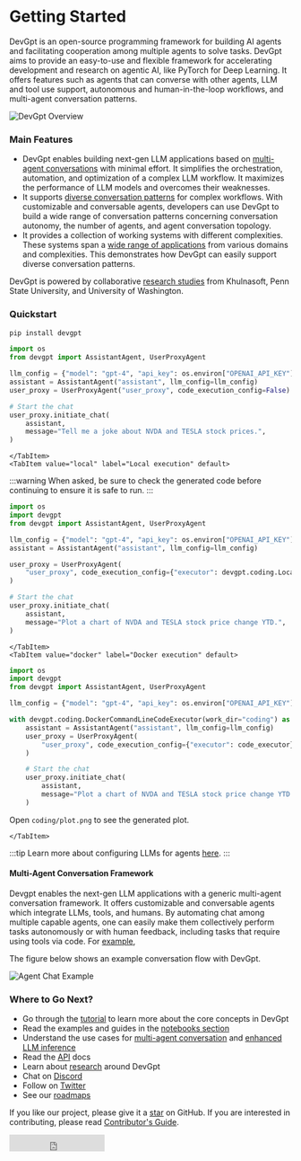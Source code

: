 
# Getting Started

DevGpt is an open-source programming framework for building AI agents and facilitating
cooperation among multiple agents to solve tasks. DevGpt aims to provide an easy-to-use
and flexible framework for accelerating development and research on agentic AI,
like PyTorch for Deep Learning. It offers features such as agents that can converse
with other agents, LLM and tool use support, autonomous and human-in-the-loop workflows,
and multi-agent conversation patterns.

![DevGpt Overview](/img/devgpt_agentchat.png)

### Main Features

- DevGpt enables building next-gen LLM applications based on [multi-agent
  conversations](/docs/Use-Cases/agent_chat) with minimal effort. It simplifies
  the orchestration, automation, and optimization of a complex LLM workflow. It
  maximizes the performance of LLM models and overcomes their weaknesses.
- It supports [diverse conversation
  patterns](/docs/Use-Cases/agent_chat#supporting-diverse-conversation-patterns)
  for complex workflows. With customizable and conversable agents, developers can
  use DevGpt to build a wide range of conversation patterns concerning
  conversation autonomy, the number of agents, and agent conversation topology.
- It provides a collection of working systems with different complexities. These
  systems span a [wide range of
  applications](/docs/Use-Cases/agent_chat#diverse-applications-implemented-with-devgpt)
  from various domains and complexities. This demonstrates how DevGpt can
  easily support diverse conversation patterns.

DevGpt is powered by collaborative [research studies](/docs/Research) from
Khulnasoft, Penn State University, and University of Washington.

### Quickstart

```sh
pip install devgpt
```

<Tabs>
    <TabItem value="nocode" label="No code execution" default>

```python
import os
from devgpt import AssistantAgent, UserProxyAgent

llm_config = {"model": "gpt-4", "api_key": os.environ["OPENAI_API_KEY"]}
assistant = AssistantAgent("assistant", llm_config=llm_config)
user_proxy = UserProxyAgent("user_proxy", code_execution_config=False)

# Start the chat
user_proxy.initiate_chat(
    assistant,
    message="Tell me a joke about NVDA and TESLA stock prices.",
)
```

    </TabItem>
    <TabItem value="local" label="Local execution" default>

:::warning
When asked, be sure to check the generated code before continuing to ensure it is safe to run.
:::

```python
import os
import devgpt
from devgpt import AssistantAgent, UserProxyAgent

llm_config = {"model": "gpt-4", "api_key": os.environ["OPENAI_API_KEY"]}
assistant = AssistantAgent("assistant", llm_config=llm_config)

user_proxy = UserProxyAgent(
    "user_proxy", code_execution_config={"executor": devgpt.coding.LocalCommandLineCodeExecutor(work_dir="coding")}
)

# Start the chat
user_proxy.initiate_chat(
    assistant,
    message="Plot a chart of NVDA and TESLA stock price change YTD.",
)
```

    </TabItem>
    <TabItem value="docker" label="Docker execution" default>

```python
import os
import devgpt
from devgpt import AssistantAgent, UserProxyAgent

llm_config = {"model": "gpt-4", "api_key": os.environ["OPENAI_API_KEY"]}

with devgpt.coding.DockerCommandLineCodeExecutor(work_dir="coding") as code_executor:
    assistant = AssistantAgent("assistant", llm_config=llm_config)
    user_proxy = UserProxyAgent(
        "user_proxy", code_execution_config={"executor": code_executor}
    )

    # Start the chat
    user_proxy.initiate_chat(
        assistant,
        message="Plot a chart of NVDA and TESLA stock price change YTD. Save the plot to a file called plot.png",
    )
```

Open `coding/plot.png` to see the generated plot.

    </TabItem>

</Tabs>

:::tip
Learn more about configuring LLMs for agents [here](/docs/topics/llm_configuration).
:::

#### Multi-Agent Conversation Framework

Devgpt enables the next-gen LLM applications with a generic multi-agent conversation framework. It offers customizable and conversable agents which integrate LLMs, tools, and humans.
By automating chat among multiple capable agents, one can easily make them collectively perform tasks autonomously or with human feedback, including tasks that require using tools via code. For [example](https://github.com/khulnasoft/devgpt/blob/main/test/twoagent.py),

The figure below shows an example conversation flow with DevGpt.

![Agent Chat Example](/img/chat_example.png)

### Where to Go Next?

- Go through the [tutorial](/docs/tutorial/introduction) to learn more about the core concepts in DevGpt
- Read the examples and guides in the [notebooks section](/docs/notebooks)
- Understand the use cases for [multi-agent conversation](/docs/Use-Cases/agent_chat) and [enhanced LLM inference](/docs/Use-Cases/enhanced_inference)
- Read the [API](/docs/reference/agentchat/conversable_agent/) docs
- Learn about [research](/docs/Research) around DevGpt
- Chat on [Discord](https://aka.ms/devgpt-dc)
- Follow on [Twitter](https://twitter.com/devgpt)
- See our [roadmaps](https://aka.ms/devgpt-roadmap)

If you like our project, please give it a [star](https://github.com/khulnasoft/devgpt/stargazers) on GitHub. If you are interested in contributing, please read [Contributor's Guide](/docs/contributor-guide/contributing).

<iframe
  src="https://ghbtns.com/github-btn.html?user=khulnasoft&amp;repo=devgpt&amp;type=star&amp;count=true&amp;size=large"
  frameborder="0"
  scrolling="0"
  width="170"
  height="30"
  title="GitHub"
></iframe>
